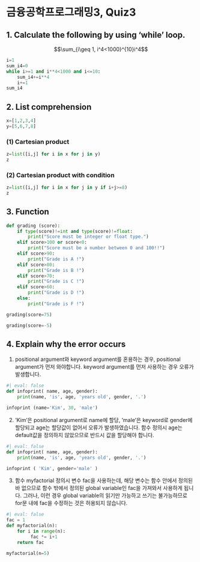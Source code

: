 # 금융공학프로그래밍3, Quiz3 {.unnumbered}

## 1. Calculate the following by using 'while' loop.

$$\sum_{i\geq 1, i^4<1000}^{10}i^4$$

```python
i=1
sum_i4=0
while i>=1 and i**4<1000 and i<=10:
    sum_i4+=i**4
    i+=1
sum_i4
```

## 2. List comprehension

```python
x=[1,2,3,4]
y=[5,6,7,8]
```

### (1) Cartesian product

```python
z=list([i,j] for i in x for j in y)
z
```

### (2) Cartesian product with condition

```python
z=list([i,j] for i in x for j in y if i+j>=8)
z
```

## 3. Function

```python
def grading (score):
    if type(score)!=int and type(score)!=float:
        print("Score must be integer or float type.")
    elif score>100 or score<0:
        print("Score must be a number between 0 and 100!!")
    elif score>90:
        print("Grade is A !")
    elif score>80:
        print("Grade is B !")
    elif score>70:
        print("Grade is C !")
    elif score>60:
        print("Grade is D !")
    else:
        print("Grade is F !")
```

```python
grading(score=75)
```

```python
grading(score=-5)
```

## 4. Explain why the error occurs

(1) positional argument와 keyword argument를 혼용하는 경우, positional argument가 먼저 와야합니다. keyword argument를 먼저 사용하는 경우 오류가 발생합니다.

```python
#| eval: false
def infoprint( name, age, gender):
    print(name, 'is', age, 'years old', gender, '.')

infoprint (name='Kim', 30, 'male')
```

(2) 'Kim'은 positional argument로 name에 할당, 'male'은 keyword로 gender에 할당되고 age는 할당값이 없어서 오류가 발생하였습니다. 함수 정의시 age는 default값을 정의하지 않았으므로 반드시 값을 할당해야 합니다.

```python
#| eval: false
def infoprint( name, age, gender):
    print(name, 'is', age, 'years old', gender, '.')

infoprint ( 'Kim', gender='male' )
```

(3) 함수 myfactorial 정의시 변수 fac을 사용하는데, 해당 변수는 함수 안에서 정의된바 없으므로 함수 밖에서 정의된 global variable인 fac을 가져와서 사용하게 됩니다. 그러나, 이런 경우 global variable의 읽기만 가능하고 쓰기는 불가능하므로 for문 내에 fac을 수정하는 것은 허용되지 않습니다.

```python
#| eval: false
fac = 1
def myfactorial(n):
    for i in range(n):
         fac *= i+1
    return fac

myfactorial(n=5)
```